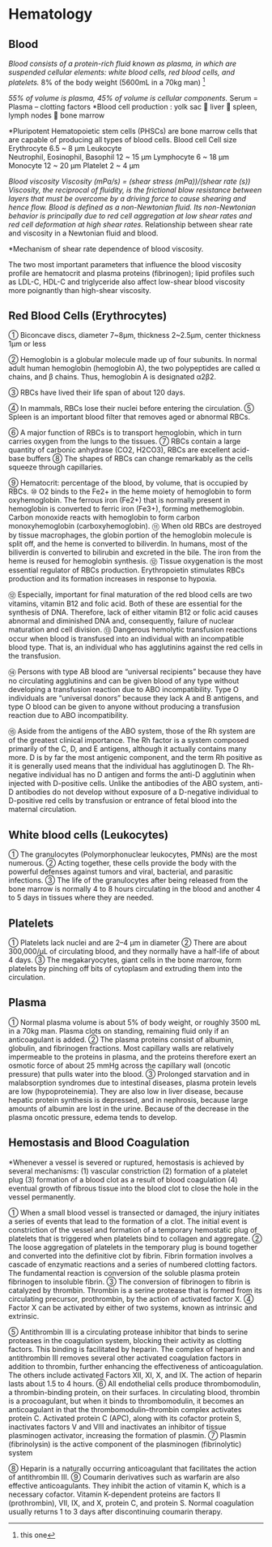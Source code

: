 # Hematology

## Blood
 
*Blood consists of a protein-rich fluid known as plasma, in which are suspended cellular elements: white blood cells, red blood cells, and platelets.
*8% of the body weight (5600mL in a 70kg man) ^[this one]
 

*55% of volume is plasma, 45% of volume is cellular components.
*Serum = Plasma – clotting factors
*Blood cell production
: yolk sac  liver  spleen, lymph nodes  bone marrow
 

 
*Pluripotent Hematopoietic stem cells (PHSCs) are bone marrow cells that are capable of producing all types of blood cells.
Blood cell	Cell size
Erythrocyte	6.5 ~ 8 μm
Leukocyte	
Neutrophil, Eosinophil, Basophil	12 ~ 15 μm
Lymphocyte	6 ~ 18 μm
Monocyte	12 ~ 20 μm
Platelet	2 ~ 4 μm

*Blood viscosity
Viscosity (mPa/s) =  (shear stress (mPa))/(shear rate (s))
 Viscosity, the reciprocal of fluidity, is the frictional blow resistance between layers that must be overcome by a driving force to cause shearing and hence flow.
 Blood is defined as a non-Newtonian fluid. Its non-Newtonian behavior is principally due to red cell aggregation at low shear rates and red cell deformation at high shear rates.
*Relationship between shear rate and viscosity in a Newtonian fluid and blood.
 
*Mechanism of shear rate dependence of blood viscosity.
 
The two most important parameters that influence the blood viscosity profile are hematocrit and plasma proteins (fibrinogen); lipid profiles such as LDL-C, HDL-C and triglyceride also affect low-shear blood viscosity more poignantly than high-shear viscosity.

## Red Blood Cells (Erythrocytes)
  
① Biconcave discs, diameter 7~8μm, thickness 2~2.5μm,
center thickness 1μm or less

 
② Hemoglobin is a globular molecule made up of four subunits. In normal adult human hemoglobin (hemoglobin A), the two polypeptides are called α chains, and β chains. Thus, hemoglobin A is designated α2β2. 
 

 
③ RBCs have lived their life span of about 120 days.
 
 
④ In mammals, RBCs lose their nuclei before entering the circulation. 
⑤ Spleen is an important blood filter that removes aged or abnormal RBCs.
 

 
 
 

 

⑥ A major function of RBCs is to transport hemoglobin, which in turn carries oxygen from the lungs to the tissues.
⑦ RBCs contain a large quantity of carbonic anhydrase (CO2, H2CO3), RBCs are excellent acid-base buffers
⑧ The shapes of RBCs can change remarkably as the cells squeeze through capillaries.
 
⑨ Hematocrit: percentage of the blood, by volume, that is occupied by RBCs.
⑩ O2 binds to the Fe2+ in the heme moiety of hemoglobin to form oxyhemoglobin. The ferrous iron (Fe2+) that is normally present in hemoglobin is converted to ferric iron (Fe3+), forming methemoglobin. Carbon monoxide reacts with hemoglobin to form carbon monoxyhemoglobin (carboxyhemoglobin).
⑪ When old RBCs are destroyed by tissue macrophages, the globin portion of the hemoglobin molecule is split off, and the heme is converted to biliverdin. In humans, most of the biliverdin is converted to bilirubin and excreted in the bile. The iron from the heme is reused for hemoglobin synthesis.
⑫ Tissue oxygenation is the most essential regulator of RBCs production. Erythropoietin stimulates RBCs production and its formation increases in response to hypoxia.
 
 
⑫ Especially, important for final maturation of the red blood cells are two vitamins, vitamin B12 and folic acid. Both of these are essential for the synthesis of DNA. Therefore, lack of either vitamin B12 or folic acid causes abnormal and diminished DNA and, consequently, failure of nuclear maturation and cell division. 
⑬ Dangerous hemolytic transfusion reactions occur when blood is transfused into an individual with an incompatible blood type. That is, an individual who has agglutinins against the red cells in the transfusion.
 
⑭ Persons with type AB blood are “universal recipients” because they have no circulating agglutinins and can be given blood of any type without developing a transfusion reaction due to ABO incompatibility. Type O individuals are “universal donors” because they lack A and B antigens, and type O blood can be given to anyone without producing a transfusion reaction due to ABO incompatibility.
 
⑮ Aside from the antigens of the ABO system, those of the Rh system are of the greatest clinical importance. The Rh factor is a system composed primarily of the C, D, and E antigens, although it actually contains many more. D is by far the most antigenic component, and the term Rh positive as it is generally used means that the individual has agglutinogen D. The Rh-negative individual has no D antigen and forms the anti-D agglutinin when injected with D-positive cells. Unlike the antibodies of the ABO system, anti-D antibodies do not develop without exposure of a D-negative individual to D-positive red cells by transfusion or entrance of fetal blood into the maternal circulation.

 

 
 
 
## White blood cells (Leukocytes)
 
① The granulocytes (Polymorphonuclear leukocytes, PMNs) are the most numerous.
② Acting together, these cells provide the body with the powerful defenses against tumors and viral, bacterial, and parasitic infections.
③ The life of the granulocytes after being released from the bone marrow is normally 4 to 8 hours circulating in the blood and another 4 to 5 days in tissues where they are needed.

## Platelets
① Platelets lack nuclei and are 2–4 μm in diameter
② There are about 300,000/μL of circulating blood, and they normally have a half-life of about 4 days.
③ The megakaryocytes, giant cells in the bone marrow, form platelets by pinching off bits of cytoplasm and extruding them into the circulation.

## Plasma
① Normal plasma volume is about 5% of body weight, or roughly 3500 mL in a 70kg man. Plasma clots on standing, remaining fluid only if an anticoagulant is added.
② The plasma proteins consist of albumin, globulin, and fibrinogen fractions. Most capillary walls are relatively impermeable to the proteins in plasma, and the proteins therefore exert an osmotic force of about 25 mmHg across the capillary wall (oncotic pressure) that pulls water into the blood.
③ Prolonged starvation and in malabsorption syndromes due to intestinal diseases, plasma protein levels are low (hypoproteinemia). They are also low in liver disease, because hepatic protein synthesis is depressed, and in nephrosis, because large amounts of albumin are lost in the urine. Because of the decrease in the plasma oncotic pressure, edema tends to develop.
 

## Hemostasis and Blood Coagulation
*Whenever a vessel is severed or ruptured, hemostasis is achieved by several mechanisms:
(1) vascular constriction
(2) formation of a platelet plug
(3) formation of a blood clot as a result of blood coagulation
(4) eventual growth of fibrous tissue into the blood clot to close the hole in the vessel permanently.
 
① When a small blood vessel is transected or damaged, the injury initiates a series of events that lead to the formation of a clot. The initial event is constriction of the vessel and formation of a temporary hemostatic plug of platelets that is triggered when platelets bind to collagen and aggregate.
② The loose aggregation of platelets in the temporary plug is bound together and converted into the definitive clot by fibrin. Fibrin formation involves a cascade of enzymatic reactions and a series of numbered clotting factors. The fundamental reaction is conversion of the soluble plasma protein fibrinogen to insoluble fibrin.
③ The conversion of fibrinogen to fibrin is catalyzed by thrombin. Thrombin is a serine protease that is formed from its circulating precursor, prothrombin, by the action of activated factor X.
④ Factor X can be activated by either of two systems, known as intrinsic and extrinsic.
 

⑤ Antithrombin III is a circulating protease inhibitor that binds to serine proteases in the coagulation system, blocking their activity as clotting factors. This binding is facilitated by heparin. The complex of heparin and antithrombin III removes several other activated coagulation factors in addition to thrombin, further enhancing the effectiveness of anticoagulation. The others include activated Factors XII, XI, X, and IX. The action of heparin lasts about 1.5 to 4 hours.
⑥ All endothelial cells produce thrombomodulin, a thrombin-binding protein, on their surfaces. In circulating blood, thrombin is a procoagulant, but when it binds to thrombomodulin, it becomes an anticoagulant in that the thrombomodulin–thrombin complex activates protein C. Activated protein C (APC), along with its cofactor protein S, inactivates factors V and VIII and inactivates an inhibitor of tissue plasminogen activator, increasing the formation of plasmin.
⑦ Plasmin (fibrinolysin) is the active component of the plasminogen
(fibrinolytic) system
 

⑧ Heparin is a naturally occurring anticoagulant that facilitates the action of antithrombin III.
⑨ Coumarin derivatives such as warfarin are also effective anticoagulants. They inhibit the action of vitamin K, which is a necessary cofactor. Vitamin K-dependent proteins are factors II (prothrombin), VII, IX, and X, protein C, and protein S. Normal coagulation usually returns 1 to 3 days after discontinuing coumarin therapy.

 

 




